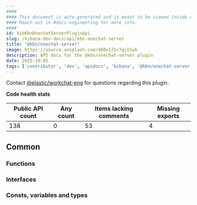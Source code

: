 ```yaml
---
####
#### This document is auto-generated and is meant to be viewed inside our experimental, new docs system.
#### Reach out in #docs-engineering for more info.
####
id: kibKbnOnechatServerPluginApi
slug: /kibana-dev-docs/api/kbn-onechat-server
title: "@kbn/onechat-server"
image: https://source.unsplash.com/400x175/?github
description: API docs for the @kbn/onechat-server plugin
date: 2025-10-05
tags: ['contributor', 'dev', 'apidocs', 'kibana', '@kbn/onechat-server']
---
```




Contact [@elastic/workchat-eng](https://github.com/orgs/elastic/teams/workchat-eng) for questions regarding this plugin.

**Code health stats**

| Public API count  | Any count | Items lacking comments | Missing exports |
|-------------------|-----------|------------------------|-----------------|
| 138 | 0 | 53 | 4 |

## Common

### Functions
<DocDefinitionList data={kbnOnechatServerObj.common.functions}/>

### Interfaces
<DocDefinitionList data={kbnOnechatServerObj.common.interfaces}/>

### Consts, variables and types
<DocDefinitionList data={kbnOnechatServerObj.common.misc}/>

